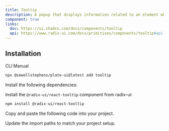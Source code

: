 ```yaml
---
title: Tooltip
description: A popup that displays information related to an element when the element receives keyboard focus or the mouse hovers over it.
component: true
links:
  doc: https://ui.shadcn.com/docs/components/tooltip
  api: https://www.radix-ui.com/docs/primitives/components/tooltip#api-reference
---
```


## Installation

<Tabs defaultValue="cli">

<TabsList>
<TabsTrigger value="cli">CLI</TabsTrigger>
<TabsTrigger value="manual">Manual</TabsTrigger>
</TabsList>
<TabsContent value="cli">

```bash
npx @sewellstephens/plate-ui@latest add tooltip
```

</TabsContent>

<TabsContent value="manual">

<Steps>

<Step>

Install the following dependencies:

Install the `@radix-ui/react-tooltip` component from radix-ui:

```bash
npm install @radix-ui/react-tooltip
```

</Step>

<Step>

Copy and paste the following code into your project.

</Step>

<ComponentSource name="tooltip" />

<Step>

Update the import paths to match your project setup.

</Step>

</Steps>

</TabsContent>

</Tabs>
